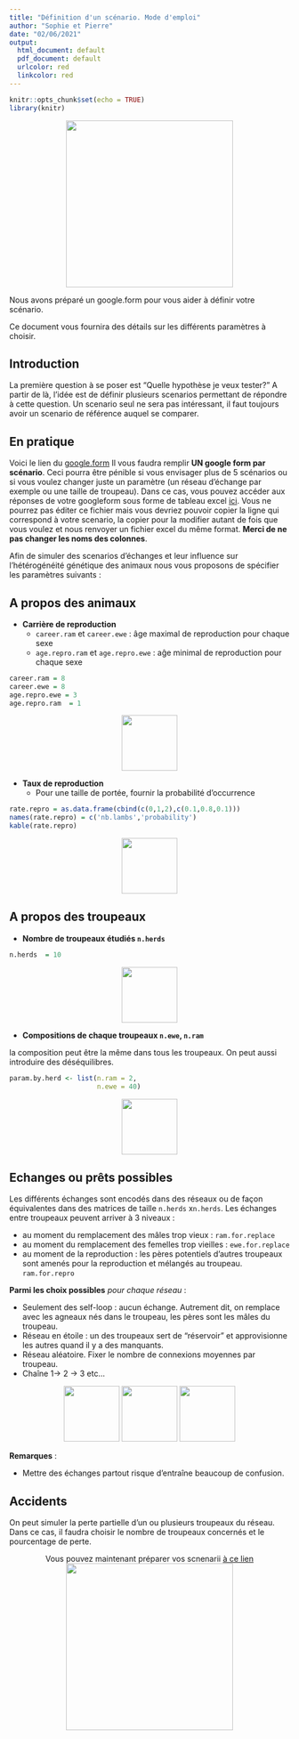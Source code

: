 ```yaml
---
title: "Définition d'un scénario. Mode d'emploi"
author: "Sophie et Pierre"
date: "02/06/2021"
output:
  html_document: default
  pdf_document: default
  urlcolor: red
  linkcolor: red
---
```


```r
knitr::opts_chunk$set(echo = TRUE)
library(knitr)
```



  
<center>
![](genie.jpg){width=300px}
</center>

Nous avons préparé un google.form pour vous aider à définir votre scénario. 

Ce document vous fournira des détails sur  les différents paramètres à choisir. 


## **Introduction**

La première question à se poser est "Quelle hypothèse je veux tester?"
A partir de là, l'idée est de définir plusieurs scenarios permettant de répondre à cette question. Un scenario seul ne sera pas intéressant, il faut toujours avoir un scenario de référence auquel se comparer. 

## **En pratique**

Voici le lien  du  [google.form](https://forms.gle/RTF36fSzUB5ryzB58)
Il vous faudra remplir **UN google form par scénario**. Ceci pourra être pénible si vous envisager plus de 5  scénarios ou si vous voulez changer juste un paramètre (un réseau d'échange par exemple ou une taille de troupeau).
Dans ce cas, vous pouvez accéder aux réponses de votre googleform  sous forme de tableau excel [ici](https://docs.google.com/spreadsheets/d/188Sls7V_rV88Rlz9Pd2lA0ym15HIZL6_eLkvZl1Ddbc/edit?usp=sharing). Vous ne pourrez pas éditer ce fichier mais vous devriez pouvoir copier la ligne qui correspond à votre scenario, la copier pour la modifier autant de fois que vous voulez et nous  renvoyer un fichier excel du même format. **Merci de ne pas changer les noms des colonnes**.  






Afin de simuler des scenarios d'échanges et leur influence sur l'hétérogénéité génétique des animaux nous vous  proposons de spécifier les paramètres suivants :   


## **A propos des animaux**


  - **Carrière de reproduction**
      * `career.ram` et `career.ewe`  : âge maximal de reproduction pour chaque sexe
      * `age.repro.ram` et `age.repro.ewe` : aĝe minimal de reproduction pour chaque sexe
      

  
```r
career.ram = 8
career.ewe = 8 
age.repro.ewe = 3
age.repro.ram  = 1
``` 
  
<center>
![](choice.jpg){width=100px}
</center>


  - **Taux de reproduction**
      * Pour une taille de portée, fournir la probabilité d'occurrence
  
```r
rate.repro = as.data.frame(cbind(c(0,1,2),c(0.1,0.8,0.1)))
names(rate.repro) = c('nb.lambs','probability')
kable(rate.repro)
```

  
<center>
![](choice.jpg){width=100px}
</center>

## **A propos des troupeaux**


  - **Nombre de troupeaux étudiés `n.herds`**

```r
n.herds  = 10
```
<center>
![](choice.jpg){width=100px}
</center>


  - **Compositions de chaque troupeaux `n.ewe`, `n.ram` **
  
  la composition peut être la même dans tous les troupeaux. On peut aussi introduire des déséquilibres. 

```r
param.by.herd <- list(n.ram = 2,
                      n.ewe = 40)
```

<center>
![](choice.jpg){width=100px}
</center>







## **Echanges ou prêts possibles**

Les différents échanges sont encodés dans des réseaux ou de façon équivalentes dans des matrices de taille `n.herds` x`n.herds`. 
Les échanges entre troupeaux peuvent arriver à 3 niveaux : 

  - au moment du remplacement des mâles trop vieux :  `ram.for.replace` 
  - au moment du remplacement des femelles trop vieilles : `ewe.for.replace`
  - au moment de la reproduction : les pères potentiels d'autres troupeaux sont amenés pour la reproduction et mélangés au troupeau.  `ram.for.repro`
    


**Parmi les choix possibles** *pour chaque réseau* : 

  - Seulement des self-loop : aucun échange. Autrement dit, on remplace avec les agneaux nés dans le troupeau, les pères sont  les mâles du troupeau. 
  - Réseau en étoile : un des troupeaux sert de "réservoir" et approvisionne les autres quand il y a des manquants. 
  - Réseau aléatoire. Fixer le nombre de connexions moyennes par troupeau. 
  -  Chaîne 1-> 2 -> 3 etc... 

  
<center>
![](choice.jpg){width=100px}  ![](choice.jpg){width=100px}  ![](choice.jpg){width=100px} 
</center>


**Remarques** : 

  - Mettre des échanges partout risque d'entraîne beaucoup de confusion. 
  

## **Accidents**

On peut simuler la perte partielle d'un ou plusieurs  troupeaux du réseau. Dans ce cas, il faudra choisir le nombre de troupeaux concernés et le pourcentage de perte.  


<center>
Vous pouvez maintenant préparer vos scnenarii  [à ce lien](https://forms.gle/RTF36fSzUB5ryzB58)
</center>

<center>
![](troupeau-vaches.jpg){width=300px} 
</center>



 
 